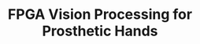 ---
title: FPGA Vision Processing for Prosthetic Hands
category: research
timeframe: "2023"
status: completed
summary: Implemented vision-based automated control for prosthetic hands using FPGA processors, featuring an RGB camera interfaced to Zynq UltraScale+ MPSoC with object detection deep learning models.
stack:
  - Zynq UltraScale+ MPSoC
  - FPGA design
  - Computer vision
  - Deep learning
  - Image processing pipeline
  - RGB camera interface
  - Digital circuit design
impact:
  - Addressed high-power consumption limitations in sophisticated robotics through power-efficient FPGA implementation.
  - Developed advanced image processing pipeline from scratch for prosthetic hand applications.
  - Created publicly available repository with thorough implementation documentation.
  - Enabled vision sensors to artificially sense objects from wrist position for sophisticated grabbing control.
links:
  - label: IEEE
    href: "https://ieeexplore.ieee.org/abstract/document/10174491"
---